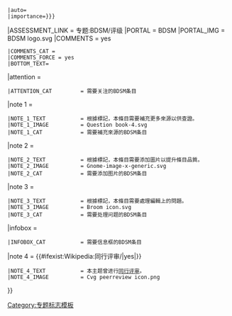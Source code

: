 {{WPBannerMeta
|PROJECT             = BDSM
 |BANNER_NAME        = Template:BDSM专题
 |substcheck=<includeonly>{{subst:</includeonly><includeonly>substcheck}}</includeonly>
 |small={{{small|}}}
 |category={{{category|¬}}}
 |listas = {{{listas|}}}
|IMAGE_LEFT          = Leather, Latex, and BDSM pride - Light.svg
|MAIN_ARTICLE        = [[BDSM]]领域
|QUALITY_SCALE          = inline
 |class={{class mask|{{{class|{{{1|}}}}}}
|forceNA=yes
|category=yes
|disambig=yes
|portal=yes
|redirect=yes
|template=yes
|file=yes
|project=yes
|future=yes
|current=yes
|needed=yes
|merge=yes
}}
 |auto={{{auto|}}}
 |importance={{{importance|{{{2|}}}}}}
|ASSESSMENT_LINK    = 专题:BDSM/评级
|PORTAL           = BDSM
|PORTAL_IMG = BDSM logo.svg
|COMMENTS            = yes
 |COMMENTS_CAT =
 |COMMENTS_FORCE = yes
 |BOTTOM_TEXT=
|attention              = {{{attention|}}}
 |ATTENTION_CAT         = 需要关注的BDSM条目
|note 1                 = {{{ref|}}}
 |NOTE_1_TEXT           = 根據標記，本條目需要補充更多來源以供查證。
 |NOTE_1_IMAGE          = Question book-4.svg
 |NOTE_1_CAT            = 需要補充來源的BDSM条目
|note 2                 = {{{photo|}}}
 |NOTE_2_TEXT           = 根據標記，本條目需要添加圖片以提升條目品質。
 |NOTE_2_IMAGE          = Gnome-image-x-generic.svg
 |NOTE_2_CAT            = 需要添加图片的BDSM条目
|note 3                 = {{{problem|}}}
 |NOTE_3_TEXT           = 根據標記，本條目需要處理編輯上的問題。
 |NOTE_3_IMAGE          = Broom icon.svg
 |NOTE_3_CAT            = 需要处理问题的BDSM条目
|infobox                = {{{needs-infobox|}}}
 |INFOBOX_CAT           = 需要信息框的BDSM条目
|note 4                 = {{#ifexist:Wikipedia:同行评审/{{BASEPAGENAME}}|yes|}}
 |NOTE_4_TEXT           = 本主题曾进行[[Wikipedia:同行评审/{{BASEPAGENAME}}|同行评审]]。
 |NOTE_4_IMAGE          = Cvg peerreview icon.png
}}<noinclude>
{{documentation}}
[[Category:专题标志模板]]</noinclude>